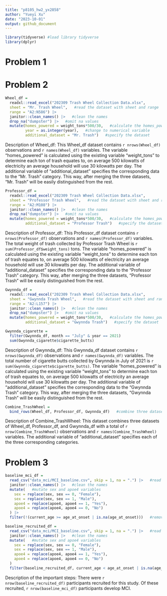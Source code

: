 ```yaml
---
title: "p8105_hw2_yx2858"
author: "Yueyi Xu"
date: "2023-10-01"
output: github_document
---
```


```r
library(tidyverse) #load library tidyverse
library(dplyr)
```

# Problem 1

# Problem 2
```r
Wheel_df =
  readxl::read_excel("202309 Trash Wheel Collection Data.xlsx",
  sheet = "Mr. Trash Wheel",   #read the dataset with sheet and range
  range = "A2:N586") |>
  janitor::clean_names() |>   #clean the names
  drop_na("dumpster") |>   #omit na values
  mutate(homes_powered = weight_tons*500/30,   #calculate the homes_powered variable
         year = as.integer(year),   #change to numerical variable
         additional_dataset = "Mr. Trash")   #specify the dataset
```

Description of Wheel_df:
This Wheel_df dataset contains `r nrows(Wheel_df)` observations and `r names(Wheel_df)` variables. The variable "homes_powered" is calculated using the existing variable "weight_tons" to determine each ton of trash equates to, on average 500 kilowatts of electricity an average household will use 30 kilowatts per day. The additional variable of "additional_dataset" specifies the corresponding data to the "Mr. Trash" category. This way, after merging the three datasets, "Mr. Trash" will be easily distinguished from the rest.

```r
Professor_df =
  readxl::read_excel("202309 Trash Wheel Collection Data.xlsx",
  sheet = "Professor Trash Wheel",   #read the dataset with sheet and range
  range = "A2:M108") |>
  janitor::clean_names() |>   #clean the names
  drop_na("dumpster") |>   #omit na values
  mutate(homes_powered = weight_tons*500/30,   #calculate the homes_powered variable
         additional_dataset = "Professor Trash")   #specify the dataset
```

Description of Professor_df:
This Professor_df dataset contains `r nrows(Professor_df)` observations and `r names(Professor_df)` variables. The total weight of trash collected by Professor Trash Wheel is `r sum(Professor_df$weight_tons)` tons. The variable "homes_powered" is calculated using the existing variable "weight_tons" to determine each ton of trash equates to, on average 500 kilowatts of electricity an average household will use 30 kilowatts per day. The additional variable of "additional_dataset" specifies the corresponding data to the "Professor Trash" category. This way, after merging the three datasets, "Professor Trash" will be easily distinguished from the rest.

```r
Gwynnda_df = 
  readxl::read_excel("202309 Trash Wheel Collection Data.xlsx",
  sheet = "Gwynnda Trash Wheel",   #read the dataset with sheet and range
  range = "A2:L157") |>
  janitor::clean_names() |>   #clean the names
  drop_na("dumpster") |>   #omit na values
  mutate(homes_powered = weight_tons*500/30,   #calculate the homes_powered variable
         additional_dataset = "Gwynnda Trash")   #specify the dataset
```

```r
Gwynnda_cigarette =
  filter(Gwynnda_df, month == "July" & year == 2021)
  sum(Gwynnda_cigarette$cigarette_butts)
```

Description of Gwynnda_df:
This Gwynnda_df dataset contains `r nrows(Gwynnda_df)` observations and `r names(Gwynnda_df)` variables. The total number of cigarette butts collected by Gwynnda in July of 2021 is `r sum(Gwynnda_cigarette$cigarette_butts)`. The variable "homes_powered" is calculated using the existing variable "weight_tons" to determine each ton of trash equates to, on average 500 kilowatts of electricity an average household will use 30 kilowatts per day. The additional variable of "additional_dataset" specifies the corresponding data to the "Gwynnda Trash" category. This way, after merging the three datasets, "Gwynnda Trash" will be easily distinguished from the rest.

```r
Combine_TrashWheel = 
  bind_rows(Wheel_df, Professor_df, Gwynnda_df)   #combine three datasets
```

Description of Combine_TrashWheel:
This dataset combines three datasets of Wheel_df, Professor_df, and Gwynnda_df with a total of `r nrow(Combine_TrashWheel)` observations and `r names(Combine_TrashWheel)` variables. The additional variable of "additional_dataset" specifies each of the three corresponding categories.


# Problem 3

```r
baseline_mci_df = 
  read_csv("data_mci/MCI_baseline.csv", skip = 1, na = ".") |>   #read the dataset as na
  janitor::clean_names() |>   #clean the names
  mutate(   #mutate sex and apoe4 variables
    sex = replace(sex, sex == 0, "Female"),
    sex = replace(sex, sex == 1, "Male"), 
    apoe4 = replace(apoe4, apoe4 == 1, "Yes"),
    apoe4 = replace(apoe4, apoe4 == 0, "No")
  ) |>   
  filter(!(current_age >= age_at_onset | is.na(age_at_onset)))   #remove the participants who don't develop MCI or have already developed MCI before the study
```

```r
baseline_recruited_df = 
  read_csv("data_mci/MCI_baseline.csv", skip = 1, na = ".") |>   #read the dataset as na
  janitor::clean_names() |>   #clean the names
  mutate(   #mutate sex and apoe4 variables
    sex = replace(sex, sex == 0, "Female"),
    sex = replace(sex, sex == 1, "Male"), 
    apoe4 = replace(apoe4, apoe4 == 1, "Yes"),
    apoe4 = replace(apoe4, apoe4 == 0, "No")
  )  
  filter(baseline_recruited_df, current_age < age_at_onset | is.na(age_at_onset))   #keep the participants who develop or do not develop MCI, i.e. remove the participants who have already developed MCI before the study
```

Description of the important steps:
There were `r nrow(baseline_recruited_df)` participants recruited for this study. Of these recruited, `r nrow(baseline_mci_df)` participants develop MCI.

